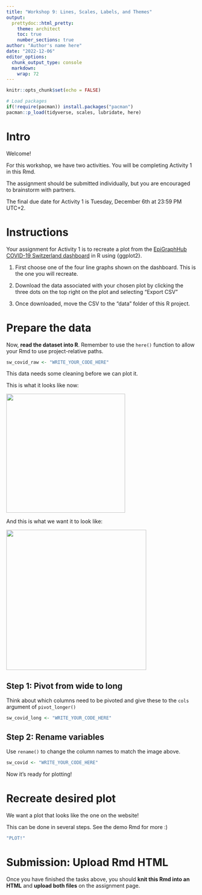 ```yaml
---
title: "Workshop 9: Lines, Scales, Labels, and Themes"
output:
  prettydoc::html_pretty:
    theme: architect
    toc: true
    number_sections: true
author: "Author's name here"
date: "2022-12-06"
editor_options: 
  chunk_output_type: console
  markdown: 
    wrap: 72
---
```


```r
knitr::opts_chunk$set(echo = FALSE)

# Load packages 
if(!require(pacman)) install.packages("pacman")
pacman::p_load(tidyverse, scales, lubridate, here)
```

# Intro

Welcome!

For this workshop, we have two activities. You will be completing
Activity 1 in this Rmd.

The assignment should be submitted individually, but you are encouraged
to brainstorm with partners.

The final due date for Activity 1 is Tuesday, December 6th at 23:59 PM
UTC+2.

# Instructions

Your assignment for Activity 1 is to recreate a plot from the
[EpiGraphHub COVID-19 Switzerland
dashboard](https://epigraphhub.org/superset/dashboard/11) in R using
{ggplot2}.

1.  First choose one of the four line graphs shown on the dashboard.
    This is the one you will recreate.

2.  Download the data associated with your chosen plot by clicking the
    three dots on the top right on the plot and selecting "Export CSV"

3.  Once downloaded, move the CSV to the "data" folder of this R
    project.

# Prepare the data

Now, **read the dataset into R**. Remember to use the `here()` function
to allow your Rmd to use project-relative paths.

```r
sw_covid_raw <- "WRITE_YOUR_CODE_HERE"
```

This data needs some cleaning before we can plot it.

This is what it looks like now:

![](images/original_wide.png){width="315"}

And this is what we want it to look like:

![](images/pivoted_long.png){width="371"}

## **Step 1:** Pivot from wide to long

Think about which columns need to be pivoted and give these to the
`cols` argument of `pivot_longer()`

```r
sw_covid_long <- "WRITE_YOUR_CODE_HERE"
```

## **Step 2:** Rename variables

Use `rename()` to change the column names to match the image above.

```r
sw_covid <- "WRITE_YOUR_CODE_HERE"
```

Now it's ready for plotting!

# Recreate desired plot

We want a plot that looks like the one on the website!

This can be done in several steps. See the demo Rmd for more :)

```r
"PLOT!"
```

# Submission: Upload Rmd HTML

Once you have finished the tasks above, you should **knit this Rmd into
an HTML** and **upload both files** on the assignment page.
